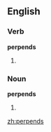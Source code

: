 ==English==

===Verb===
'''perpends'''

# {{third-person singular of|[[perpend]]}}

===Noun===
'''perpends'''

# {{plural of|[[perpend]]}}

[[zh:perpends]]